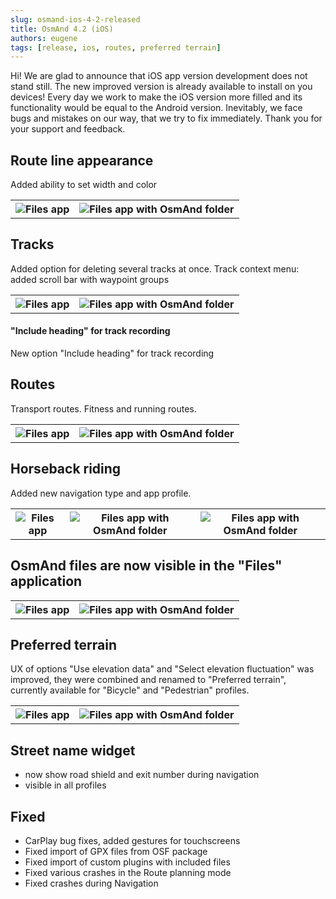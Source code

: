 ```yaml
---
slug: osmand-ios-4-2-released
title: OsmAnd 4.2 (iOS)
authors: eugene
tags: [release, ios, routes, preferred terrain]
---
```



Hi!
We are glad to announce that iOS app version development does not stand still.
The new improved version is already available to install on you devices!
Every day we work to make the iOS version more filled and its functionality would be equal to the Android version. Inevitably, we face  bugs and mistakes on our way, that we try to fix immediately.
Thank you for your support and feedback.

<!--truncate-->

## Route line appearance
Added ability to set width and color
<table class="blogimage">
  <tr>
    <th><img src={require('./customise_route_line-1.png').default} alt="Files app"/></th>
    <th><img src={require('./customise_route_line-2.png').default} alt="Files app with OsmAnd folder"/></th>
    </tr>
</table> 

## Tracks
Added option for deleting several tracks at once. Track context menu: added scroll bar with waypoint groups

<table class="blogimage">
  <tr>
    <th><img src={require('./track-waypoints.png').default} alt="Files app"/></th>
    <th><img src={require('./tracks-edit.png').default} alt="Files app with OsmAnd folder"/></th>
    </tr>
</table> 


#### "Include heading" for track recording
New option "Include heading" for track recording

## Routes
Transport routes. Fitness and running routes.

<table class="blogimage">
  <tr>
    <th><img src={require('./transport-routes.png').default} alt="Files app"/></th>
    <th><img src={require('./fitness-trails.png').default} alt="Files app with OsmAnd folder"/></th>
    </tr>
</table> 


## Horseback riding
Added new navigation type and app profile.
<table class="blogimage">
  <tr>
    <th><img src={require('./horseback-riding_profile.png').default} alt="Files app"/></th>
    <th><img src={require('./horseback-riding_navtype.png').default} alt="Files app with OsmAnd folder"/></th>
    <th><img src={require('./difficuly_of_horse_trails.png').default} alt="Files app with OsmAnd folder"/></th>
    </tr>
</table> 



## OsmAnd files are now visible in the "Files" application
<table class="blogimage">
  <tr>
    <th><img src={require('./files-1.png').default} alt="Files app"/></th>
    <th><img src={require('./files-2.png').default} alt="Files app with OsmAnd folder"/></th>
    </tr>
</table> 	

## Preferred terrain
UX of options "Use elevation data" and "Select elevation fluctuation"  was improved, they were combined and renamed to "Preferred terrain", currently available for "Bicycle" and "Pedestrian" profiles.

<table class="blogimage">
  <tr>
    <th><img src={require('./preferred_terrain-1.png').default} alt="Files app"/></th>
    <th><img src={require('./preferred_terrain-2.png').default} alt="Files app with OsmAnd folder"/></th>
    </tr>
</table> 


## Street name widget
* now show road shield and exit number during navigation
* visible in all profiles



## Fixed 
* CarPlay bug fixes, added gestures for touchscreens
* Fixed import of GPX files from OSF package
* Fixed import of custom plugins with included files
* Fixed various crashes in the Route planning mode
* Fixed crashes during Navigation

<AppleStore/>